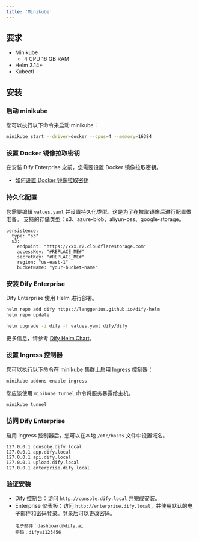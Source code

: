 ```yaml
---
title: 'Minikube'
---
```


## 要求
- Minikube
  - 4 CPU 16 GB RAM
- Helm 3.14+
- Kubectl

## 安装
### 启动 minikube
您可以执行以下命令来启动 minikube：
```bash
minikube start --driver=docker --cpus=4 --memory=16384
```

### 设置 Docker 镜像拉取密钥
在安装 Dify Enterprise 之前，您需要设置 Docker 镜像拉取密钥。
- [如何设置 Docker 镜像拉取密钥](/deployment/advanced-configuration/docker-image-pull-secret)

### 持久化配置
您需要编辑 `values.yaml` 并设置持久化类型。这是为了在拉取镜像后进行配置做准备。
支持的存储类型：s3、azure-blob、aliyun-oss、google-storage。
```
persistence:
  type: "s3"
  s3:
    endpoint: "https://xxx.r2.cloudflarestorage.com"
    accessKey: "#REPLACE_ME#"
    secretKey: "#REPLACE_ME#"
    region: "us-east-1"
    bucketName: "your-bucket-name"
```

### 安装 Dify Enterprise
Dify Enterprise 使用 Helm 进行部署。

```bash
helm repo add dify https://langgenius.github.io/dify-helm
helm repo update

helm upgrade -i dify -f values.yaml dify/dify
```

更多信息，请参考 [Dify Helm Chart](/deployment/prerequisites/dify-helm-chart)。

### 设置 Ingress 控制器
您可以执行以下命令在 minikube 集群上启用 Ingress 控制器：
```bash
minikube addons enable ingress
```

您应该使用 `minikube tunnel` 命令将服务暴露给主机。
```bash
minikube tunnel
```

### 访问 Dify Enterprise
启用 Ingress 控制器后，您可以在本地 `/etc/hosts` 文件中设置域名。
```
127.0.0.1 console.dify.local
127.0.0.1 app.dify.local
127.0.0.1 api.dify.local
127.0.0.1 upload.dify.local
127.0.0.1 enterprise.dify.local
```

### 验证安装
- Dify 控制台：访问 `http://console.dify.local` 并完成安装。
- Enterprise 仪表板：访问 `http://enterprise.dify.local`，并使用默认的电子邮件和密码登录。登录后可以更改密码。
  ```
  电子邮件：dashboard@dify.ai
  密码：difyai123456
  ```
